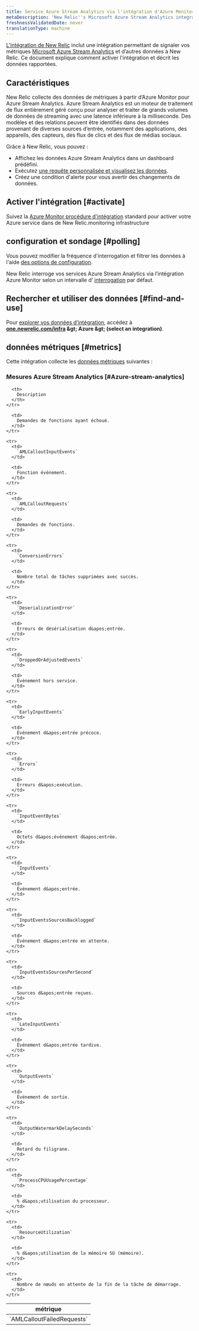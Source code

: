 ```yaml
---
title: Service Azure Stream Analytics via l'intégration d'Azure Monitor
metaDescription: 'New Relic''s Microsoft Azure Stream Analytics integration: what data it reports and how to enable it.'
freshnessValidatedDate: never
translationType: machine
---
```


[L’intégration de New Relic](/docs/infrastructure/introduction-infra-monitoring) inclut une intégration permettant de signaler vos métriques [Microsoft Azure Stream Analytics](https://azure.microsoft.com/en-us/products/stream-Analytics) et d’autres données à New Relic. Ce document explique comment activer l&apos;intégration et décrit les données rapportées.

## Caractéristiques

New Relic collecte des données de métriques à partir d’Azure Monitor pour Azure Stream Analytics. Azure Stream Analytics est un moteur de traitement de flux entièrement géré conçu pour analyser et traiter de grands volumes de données de streaming avec une latence inférieure à la milliseconde. Des modèles et des relations peuvent être identifiés dans des données provenant de diverses sources d’entrée, notamment des applications, des appareils, des capteurs, des flux de clics et des flux de médias sociaux.

Grâce à New Relic, vous pouvez :

* Affichez les données Azure Stream Analytics dans un dashboard prédéfini.
* Exécutez [une requête personnalisée et visualisez les données](/docs/infrastructure/integrations-getting-started/getting-started/use-integration-data-new-relic-insights).
* Créez une condition d&apos;alerte pour vous avertir des changements de données.

## Activer l&apos;intégration [#activate]

Suivez la [Azure Monitor procédure d&apos;intégration](/docs/infrastructure/microsoft-azure-integrations/azure-integrations-list/azure-monitor) standard pour activer votre Azure service dans de New Relic.monitoring infrastructure

## configuration et sondage [#polling]

Vous pouvez modifier la fréquence d&apos;interrogation et filtrer les données à l&apos;aide [des options de configuration](/docs/infrastructure/microsoft-azure-integrations/azure-integrations-list/azure-monitor/#settings).

New Relic interroge vos services Azure Stream Analytics via l’intégration Azure Monitor selon un intervalle d’ [interrogation](/docs/infrastructure/microsoft-azure-integrations/azure-integrations-list/azure-monitor/#settings) par défaut.

## Rechercher et utiliser des données [#find-and-use]

Pour [explorer vos données d’intégration](/docs/infrastructure/integrations/find-use-infrastructure-integration-data), accédez à <DNT>**[one.newrelic.com/infra](https://one.newrelic.com/infra) &amp;gt; Azure &amp;gt; (select an integration)**</DNT>.

## données métriques [#metrics]

Cette intégration collecte les [données métriques](/docs/infrastructure/integrations-getting-started/getting-started/understand-integration-data-data-types#metric) suivantes :

### Mesures Azure Stream Analytics [#Azure-stream-analytics]

<table>
  <thead>
    <tr>
      <th style={{ width: "300px" }}>
        métrique
      </th>

      <th>
        Description
      </th>
    </tr>
  </thead>

  <tbody>
    <tr>
      <td>
        `AMLCalloutFailedRequests`
      </td>

      <td>
        Demandes de fonctions ayant échoué.
      </td>
    </tr>

    <tr>
      <td>
        `AMLCalloutInputEvents`
      </td>

      <td>
        Fonction événement.
      </td>
    </tr>

    <tr>
      <td>
        `AMLCalloutRequests`
      </td>

      <td>
        Demandes de fonctions.
      </td>
    </tr>

    <tr>
      <td>
        `ConversionErrors`
      </td>

      <td>
        Nombre total de tâches supprimées avec succès.
      </td>
    </tr>

    <tr>
      <td>
        `DeserializationError`
      </td>

      <td>
        Erreurs de désérialisation d&apos;entrée.
      </td>
    </tr>

    <tr>
      <td>
        `DroppedOrAdjustedEvents`
      </td>

      <td>
        Événement hors service.
      </td>
    </tr>

    <tr>
      <td>
        `EarlyInputEvents`
      </td>

      <td>
        Événement d&apos;entrée précoce.
      </td>
    </tr>

    <tr>
      <td>
        `Errors`
      </td>

      <td>
        Erreurs d&apos;exécution.
      </td>
    </tr>

    <tr>
      <td>
        `InputEventBytes`
      </td>

      <td>
        Octets d&apos;événement d&apos;entrée.
      </td>
    </tr>

    <tr>
      <td>
        `InputEvents`
      </td>

      <td>
        Événement d&apos;entrée.
      </td>
    </tr>

    <tr>
      <td>
        `InputEventsSourcesBacklogged`
      </td>

      <td>
        Événement d&apos;entrée en attente.
      </td>
    </tr>

    <tr>
      <td>
        `InputEventsSourcesPerSecond`
      </td>

      <td>
        Sources d&apos;entrée reçues.
      </td>
    </tr>

    <tr>
      <td>
        `LateInputEvents`
      </td>

      <td>
        Événement d&apos;entrée tardive.
      </td>
    </tr>

    <tr>
      <td>
        `OutputEvents`
      </td>

      <td>
        Événement de sortie.
      </td>
    </tr>

    <tr>
      <td>
        `OutputWatermarkDelaySeconds`
      </td>

      <td>
        Retard du filigrane.
      </td>
    </tr>

    <tr>
      <td>
        `ProcessCPUUsagePercentage`
      </td>

      <td>
        % d&apos;utilisation du processeur.
      </td>
    </tr>

    <tr>
      <td>
        `ResourceUtilization`
      </td>

      <td>
        % d&apos;utilisation de la mémoire SU (mémoire).
      </td>
    </tr>

    <tr>
      <td>
        Nombre de nœuds en attente de la fin de la tâche de démarrage.
      </td>
    </tr>
  </tbody>
</table>